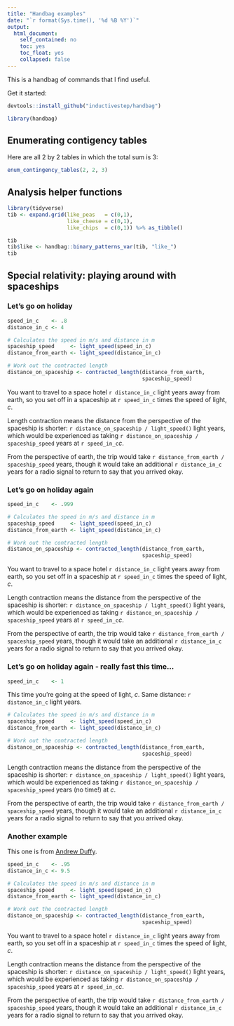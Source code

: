 ```yaml
---
title: "Handbag examples"
date: "`r format(Sys.time(), '%d %B %Y')`"
output:
  html_document:
    self_contained: no
    toc: yes
    toc_float: yes
    collapsed: false
---
```


This is a handbag of commands that I find useful.

Get it started:

```r
devtools::install_github("inductivestep/handbag")
```

```r
library(handbag)
```



## Enumerating contigency tables

Here are all 2 by 2 tables in which the total sum is 3:

```r
enum_contingency_tables(2, 2, 3)
```

## Analysis helper functions

```r
library(tidyverse)
tib <- expand.grid(like_peas   = c(0,1), 
                   like_cheese = c(0,1),
                   like_chips  = c(0,1)) %>% as_tibble()

tib
tib$like <- handbag::binary_patterns_var(tib, "like_")
tib
```


## Special relativity: playing around with spaceships

### Let's go on holiday

```r
speed_in_c    <- .8
distance_in_c <- 4

# Calculates the speed in m/s and distance in m
spaceship_speed     <- light_speed(speed_in_c)
distance_from_earth <- light_speed(distance_in_c)

# Work out the contracted length
distance_on_spaceship <- contracted_length(distance_from_earth,
                                           spaceship_speed)
```

You want to travel to a space hotel `r distance_in_c` light years away from earth, so you set off in a spaceship at `r speed_in_c` times the speed of light, *c*.

Length contraction means the distance from the perspective of the spaceship is shorter: `r distance_on_spaceship / light_speed()` light years, which would be experienced as taking `r distance_on_spaceship / spaceship_speed` years at `r speed_in_c`*c*.

From the perspective of earth, the trip would take `r distance_from_earth / spaceship_speed` years, though it would take an additional `r distance_in_c` years for a radio signal to return to say that you arrived okay.


### Let's go on holiday again

```r
speed_in_c    <- .999

# Calculates the speed in m/s and distance in m
spaceship_speed     <- light_speed(speed_in_c)
distance_from_earth <- light_speed(distance_in_c)

# Work out the contracted length
distance_on_spaceship <- contracted_length(distance_from_earth,
                                           spaceship_speed)
```

You want to travel to a space hotel `r distance_in_c` light years away from earth, so you set off in a spaceship at `r speed_in_c` times the speed of light, *c*.

Length contraction means the distance from the perspective of the spaceship is shorter: `r distance_on_spaceship / light_speed()` light years, which would be experienced as taking `r distance_on_spaceship / spaceship_speed` years at `r speed_in_c`*c*.

From the perspective of earth, the trip would take `r distance_from_earth / spaceship_speed` years, though it would take an additional `r distance_in_c` years for a radio signal to return to say that you arrived okay.


### Let's go on holiday again - really fast this time...

```r
speed_in_c    <- 1
```

This time you're going at the speed of light, *c*. Same distance: `r distance_in_c` light years.

```r
# Calculates the speed in m/s and distance in m
spaceship_speed     <- light_speed(speed_in_c)
distance_from_earth <- light_speed(distance_in_c)

# Work out the contracted length
distance_on_spaceship <- contracted_length(distance_from_earth,
                                           spaceship_speed)
```

Length contraction means the distance from the perspective of the spaceship is shorter: `r distance_on_spaceship / light_speed()` light years, which would be experienced as taking `r distance_on_spaceship / spaceship_speed` years (no time!) at *c*.

From the perspective of earth, the trip would take `r distance_from_earth / spaceship_speed` years, though it would take an additional `r distance_in_c` years for a radio signal to return to say that you arrived okay.


### Another example

This one is from [Andrew Duffy](http://physics.bu.edu/~duffy/ns547_spring10_notes03/length_contraction.html). 

```r
speed_in_c    <- .95
distance_in_c <- 9.5

# Calculates the speed in m/s and distance in m
spaceship_speed     <- light_speed(speed_in_c)
distance_from_earth <- light_speed(distance_in_c)

# Work out the contracted length
distance_on_spaceship <- contracted_length(distance_from_earth,
                                           spaceship_speed)
```

You want to travel to a space hotel `r distance_in_c` light years away from earth, so you set off in a spaceship at `r speed_in_c` times the speed of light, *c*.

Length contraction means the distance from the perspective of the spaceship is shorter: `r distance_on_spaceship / light_speed()` light years, which would be experienced as taking `r distance_on_spaceship / spaceship_speed` years at `r speed_in_c`*c*.

From the perspective of earth, the trip would take `r distance_from_earth / spaceship_speed` years, though it would take an additional `r distance_in_c` years for a radio signal to return to say that you arrived okay.